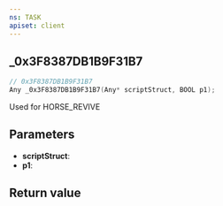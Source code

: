 ```yaml
---
ns: TASK
apiset: client
---
```

## _0x3F8387DB1B9F31B7

```c
// 0x3F8387DB1B9F31B7
Any _0x3F8387DB1B9F31B7(Any* scriptStruct, BOOL p1);
```

Used for HORSE_REVIVE

## Parameters
* **scriptStruct**:
* **p1**:

## Return value